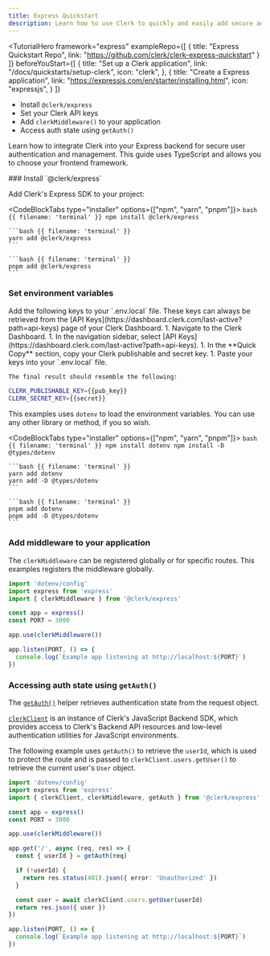 ```yaml
---
title: Express Quickstart
description: Learn how to use Clerk to quickly and easily add secure authentication and user management to your Express server.
---
```


<TutorialHero
  framework="express"
  exampleRepo={[
    {
      title: "Express Quickstart Repo",
      link: "https://github.com/clerk/clerk-express-quickstart"
    }
  ]}
  beforeYouStart={[
    {
      title: "Set up a Clerk application",
      link: "/docs/quickstarts/setup-clerk",
      icon: "clerk",
    },
    {
      title: "Create a Express application",
      link: "https://expressjs.com/en/starter/installing.html",
      icon: "expressjs",
    }
  ]}
>
  - Install `@clerk/express`
  - Set your Clerk API keys
  - Add `clerkMiddleware()` to your application
  - Access auth state using `getAuth()`
</TutorialHero>

Learn how to integrate Clerk into your Express backend for secure user authentication and management. This guide uses TypeScript and allows you to choose your frontend framework.

<Steps>
  ### Install `@clerk/express`

  Add Clerk's Express SDK to your project:

  <CodeBlockTabs type="installer" options={["npm", "yarn", "pnpm"]}>
    ```bash {{ filename: 'terminal' }}
    npm install @clerk/express
    ```

    ```bash {{ filename: 'terminal' }}
    yarn add @clerk/express
    ```

    ```bash {{ filename: 'terminal' }}
    pnpm add @clerk/express
    ```
  </CodeBlockTabs>

  ### Set environment variables

  <SignedIn>
    Add the following keys to your `.env.local` file. These keys can always be retrieved from the [API Keys](https://dashboard.clerk.com/last-active?path=api-keys) page of your Clerk Dashboard.
  </SignedIn>

  <SignedOut>
    1. Navigate to the Clerk Dashboard.
    1. In the navigation sidebar, select [API Keys](https://dashboard.clerk.com/last-active?path=api-keys).
    1. In the **Quick Copy** section, copy your Clerk publishable and secret key.
    1. Paste your keys into your `.env.local` file.

    The final result should resemble the following:
  </SignedOut>

  ```sh {{ filename: '.env.local' }}
  CLERK_PUBLISHABLE_KEY={{pub_key}}
  CLERK_SECRET_KEY={{secret}}
  ```

  This examples uses `dotenv` to load the environment variables. You can use any other library or method, if you so wish.

  <CodeBlockTabs type="installer" options={["npm", "yarn", "pnpm"]}>
    ```bash {{ filename: 'terminal' }}
    npm install dotenv
    npm install -D @types/dotenv
    ```

    ```bash {{ filename: 'terminal' }}
    yarn add dotenv
    yarn add -D @types/dotenv
    ```

    ```bash {{ filename: 'terminal' }}
    pnpm add dotenv
    pnpm add -D @types/dotenv
    ```
  </CodeBlockTabs>

  ### Add middleware to your application

  The `clerkMiddleware` can be registered globally or for specific routes. This examples registers the middleware globally.

  ```ts {{ filename: 'index.ts', mark: [3, 8] }}
  import 'dotenv/config'
  import express from 'express'
  import { clerkMiddleware } from '@clerk/express'

  const app = express()
  const PORT = 3000

  app.use(clerkMiddleware())

  app.listen(PORT, () => {
    console.log(`Example app listening at http://localhost:${PORT}`)
  })
  ```

  ### Accessing auth state using `getAuth()`

  The [`getAuth()`](/docs/references/express/overview#get-auth) helper retrieves authentication state from the request object.

  [`clerkClient`](/docs/references/express/overview#clerk-client) is an instance of Clerk's JavaScript Backend SDK, which provides access to Clerk's Backend API resources and low-level authentication utilities for JavaScript environments.

  The following example uses `getAuth()` to retrieve the `userId`, which is used to protect the route and is passed to `clerkClient.users.getUser()` to retrieve the current user's `User` object.

  ```ts {{ filename: 'index.ts', mark: [3, [10, 19]] }}
  import 'dotenv/config'
  import express from 'express'
  import { clerkClient, clerkMiddleware, getAuth } from '@clerk/express'

  const app = express()
  const PORT = 3000

  app.use(clerkMiddleware())

  app.get('/', async (req, res) => {
    const { userId } = getAuth(req)

    if (!userId) {
      return res.status(401).json({ error: 'Unauthorized' })
    }

    const user = await clerkClient.users.getUser(userId)
    return res.json({ user })
  })

  app.listen(PORT, () => {
    console.log(`Example app listening at http://localhost:${PORT}`)
  })
  ```
</Steps>
